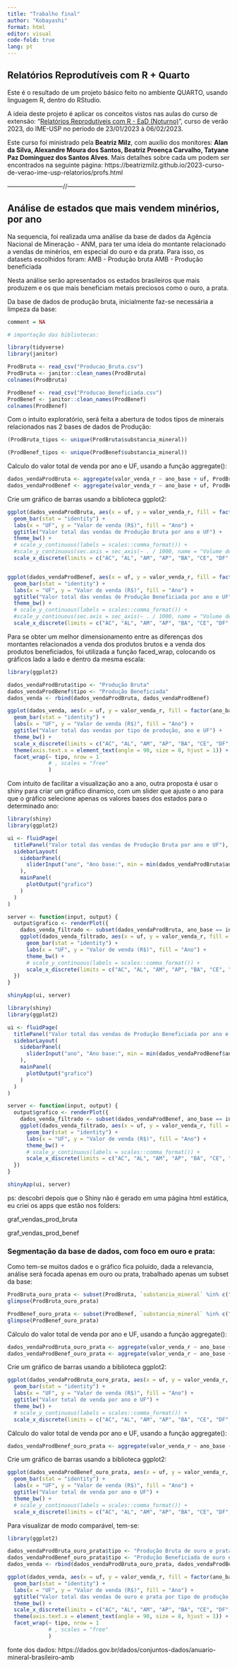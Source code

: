 ```yaml
---
title: "Trabalho final"
author: "Kobayashi"
format: html
editor: visual
code-fold: true
lang: pt
---
```


## Relatórios Reprodutíveis com R + Quarto

Este é o resultado de um projeto básico feito no ambiente QUARTO, usando linguagem R, dentro do RStudio.

A ideia deste projeto é aplicar os conceitos vistos nas aulas do curso de extensão: "[Relatórios Reprodutíveis com R - EaD (Noturno)](https://beatrizmilz.github.io/2023-curso-de-verao-ime-usp-relatorios/)", curso de verão 2023, do IME-USP no período de 23/01/2023 à 06/02/2023.

Este curso foi ministrado pela **Beatriz Milz**, com auxílio dos monitores: **Alan da Silva, Alexandre Moura dos Santos, Beatriz Proença Carvalho, Tatyane Paz Dominguez dos Santos Alves**. Mais detalhes sobre cada um podem ser encontrados na seguinte página: https://beatrizmilz.github.io/2023-curso-de-verao-ime-usp-relatorios/profs.html

---------------------------//---------------------------------

## Análise de estados que mais vendem minérios, por ano

Na sequencia, foi realizada uma análise da base de dados da Agência Nacional de Mineração - ANM, para ter uma ideia do montante relacionado a vendas de minérios, em especial do ouro e da prata. Para isso, os datasets escolhidos foram: AMB - Produção bruta AMB - Produção beneficiada

Nesta análise serão apresentados os estados brasileiros que mais produzem e os que mais beneficiam metais preciosos como o ouro, a prata.

Da base de dados de produção bruta, inicialmente faz-se necessária a limpeza da base:

```r
comment = NA

# importação das bibliotecas:

library(tidyverse)
library(janitor)

ProdBruta <- read_csv("Producao_Bruta.csv")
ProdBruta <- janitor::clean_names(ProdBruta)
colnames(ProdBruta)

ProdBenef <- read_csv("Producao_Beneficiada.csv")
ProdBenef <- janitor::clean_names(ProdBenef) 
colnames(ProdBenef)

```

Com o intuito exploratório, será feita a abertura de todos tipos de minerais relacionados nas 2 bases de dados de Produção:

```r
(ProdBruta_tipos <- unique(ProdBruta$substancia_mineral))
```

```r
(ProdBenef_tipos <- unique(ProdBenef$substancia_mineral))
```

Calculo do valor total de venda por ano e UF, usando a função aggregate():

```r
dados_vendaProdBruta <- aggregate(valor_venda_r ~ ano_base + uf, ProdBruta, sum)
dados_vendaProdBenef <- aggregate(valor_venda_r ~ ano_base + uf, ProdBenef, sum)
```

Crie um gráfico de barras usando a biblioteca ggplot2:

```r
ggplot(dados_vendaProdBruta, aes(x = uf, y = valor_venda_r, fill = factor(ano_base))) + 
  geom_bar(stat = "identity") +
  labs(x = "UF", y = "Valor de venda (R$)", fill = "Ano") +
  ggtitle("Valor total das vendas de Produção Bruta por ano e UF") +
  theme_bw() +
  # scale_y_continuous(labels = scales::comma_format()) +
  #scale_y_continuous(sec.axis = sec_axis(~ . / 1000, name = "Volume de produção (mil unidades)")) +
  scale_x_discrete(limits = c("AC", "AL", "AM", "AP", "BA", "CE", "DF", "ES", "GO", "MA", "MG", "MS", "MT", "PA", "PB", "PE", "PI", "PR", "RJ", "RN", "RO", "RR", "RS", "SC", "SE", "SP", "TO"))


ggplot(dados_vendaProdBenef, aes(x = uf, y = valor_venda_r, fill = factor(ano_base))) + 
  geom_bar(stat = "identity") +
  labs(x = "UF", y = "Valor de venda (R$)", fill = "Ano") +
  ggtitle("Valor total das vendas de Produção Beneficiada por ano e UF") +
  theme_bw() +
  # scale_y_continuous(labels = scales::comma_format()) +
  #scale_y_continuous(sec.axis = sec_axis(~ . / 1000, name = "Volume de produção (mil unidades)")) +
  scale_x_discrete(limits = c("AC", "AL", "AM", "AP", "BA", "CE", "DF", "ES", "GO", "MA", "MG", "MS", "MT", "PA", "PB", "PE", "PI", "PR", "RJ", "RN", "RO", "RR", "RS", "SC", "SE", "SP", "TO"))

```

Para se obter um melhor dimensionamento entre as diferenças dos montantes relacionados a venda dos produtos brutos e a venda dos produtos beneficiados, foi utilizada a função faced_wrap, colocando os gráficos lado a lado e dentro da mesma escala:

```r
library(ggplot2)

dados_vendaProdBruta$tipo <- "Produção Bruta"
dados_vendaProdBenef$tipo <- "Produção Beneficiada"
dados_venda <- rbind(dados_vendaProdBruta, dados_vendaProdBenef)

ggplot(dados_venda, aes(x = uf, y = valor_venda_r, fill = factor(ano_base))) + 
  geom_bar(stat = "identity") +
  labs(x = "UF", y = "Valor de venda (R$)", fill = "Ano") +
  ggtitle("Valor total das vendas por tipo de produção, ano e UF") +
  theme_bw() +
  scale_x_discrete(limits = c("AC", "AL", "AM", "AP", "BA", "CE", "DF", "ES", "GO", "MA", "MG", "MS", "MT", "PA", "PB", "PE", "PI", "PR", "RJ", "RN", "RO", "RR", "RS", "SC", "SE", "SP", "TO")) +
  theme(axis.text.x = element_text(angle = 90, size = 8, hjust = 1)) +
  facet_wrap(~ tipo, nrow = 1
             # , scales = "free"
             )

```

Com intuito de facilitar a visualização ano a ano, outra proposta é usar o shiny para criar um gráfico dinamico, com um slider que ajuste o ano para que o gráfico selecione apenas os valores bases dos estados para o determinado ano:

```r
library(shiny)
library(ggplot2)

ui <- fluidPage(
  titlePanel("Valor total das vendas de Produção Bruta por ano e UF"),
  sidebarLayout(
    sidebarPanel(
      sliderInput("ano", "Ano base:", min = min(dados_vendaProdBruta$ano_base), max = max(dados_vendaProdBruta$ano_base), value = max(dados_vendaProdBruta$ano_base))
    ),
    mainPanel(
      plotOutput("grafico")
    )
  )
)

server <- function(input, output) {
  output$grafico <- renderPlot({
    dados_venda_filtrado <- subset(dados_vendaProdBruta, ano_base == input$ano)
    ggplot(dados_venda_filtrado, aes(x = uf, y = valor_venda_r, fill = factor(ano_base))) + 
      geom_bar(stat = "identity") +
      labs(x = "UF", y = "Valor de venda (R$)", fill = "Ano") +
      theme_bw() +
      # scale_y_continuous(labels = scales::comma_format()) +
      scale_x_discrete(limits = c("AC", "AL", "AM", "AP", "BA", "CE", "DF", "ES", "GO", "MA", "MG", "MS", "MT", "PA", "PB", "PE", "PI", "PR", "RJ", "RN", "RO", "RR", "RS", "SC", "SE", "SP", "TO"))
  })
}

shinyApp(ui, server)

```

```r
library(shiny)
library(ggplot2)

ui <- fluidPage(
  titlePanel("Valor total das vendas de Produção Beneficiada por ano e UF"),
  sidebarLayout(
    sidebarPanel(
      sliderInput("ano", "Ano base:", min = min(dados_vendaProdBenef$ano_base), max = max(dados_vendaProdBenef$ano_base), value = max(dados_vendaProdBenef$ano_base))
    ),
    mainPanel(
      plotOutput("grafico")
    )
  )
)

server <- function(input, output) {
  output$grafico <- renderPlot({
    dados_venda_filtrado <- subset(dados_vendaProdBenef, ano_base == input$ano)
    ggplot(dados_venda_filtrado, aes(x = uf, y = valor_venda_r, fill = factor(ano_base))) + 
      geom_bar(stat = "identity") +
      labs(x = "UF", y = "Valor de venda (R$)", fill = "Ano") +
      theme_bw() +
      # scale_y_continuous(labels = scales::comma_format()) +
      scale_x_discrete(limits = c("AC", "AL", "AM", "AP", "BA", "CE", "DF", "ES", "GO", "MA", "MG", "MS", "MT", "PA", "PB", "PE", "PI", "PR", "RJ", "RN", "RO", "RR", "RS", "SC", "SE", "SP", "TO"))
  })
}

shinyApp(ui, server)

```

ps: descobri depois que o Shiny não é gerado em uma página html estática, eu criei os apps que estão nos folders:

graf_vendas_prod_bruta

graf_vendas_prod_benef

### Segmentação da base de dados, com foco em ouro e prata:

Como tem-se muitos dados e o gráfico fica poluído, dada a relevancia, análise será focada apenas em ouro ou prata, trabalhado apenas um subset da base:

```r
ProdBruta_ouro_prata <- subset(ProdBruta, `substancia_mineral` %in% c("Ouro", "Prata"))
glimpse(ProdBruta_ouro_prata)
```

```r
ProdBenef_ouro_prata <- subset(ProdBenef, `substancia_mineral` %in% c("Ouro", "Prata"))
glimpse(ProdBenef_ouro_prata)
```

Cálculo do valor total de venda por ano e UF, usando a função aggregate():

```r
dados_vendaProdBruta_ouro_prata <- aggregate(valor_venda_r ~ ano_base + uf, ProdBruta_ouro_prata, sum)
dados_vendaProdBenef_ouro_prata <- aggregate(valor_venda_r ~ ano_base + uf, ProdBenef_ouro_prata, sum)

```

Crie um gráfico de barras usando a biblioteca ggplot2:

```r
ggplot(dados_vendaProdBruta_ouro_prata, aes(x = uf, y = valor_venda_r, fill = factor(ano_base))) + 
  geom_bar(stat = "identity") +
  labs(x = "UF", y = "Valor de venda (R$)", fill = "Ano") +
  ggtitle("Valor total de venda por ano e UF") +
  theme_bw() +
  # scale_y_continuous(labels = scales::comma_format()) +
  scale_x_discrete(limits = c("AC", "AL", "AM", "AP", "BA", "CE", "DF", "ES", "GO", "MA", "MG", "MS", "MT", "PA", "PB", "PE", "PI", "PR", "RJ", "RN", "RO", "RR", "RS", "SC", "SE", "SP", "TO"))

```

Cálculo do valor total de venda por ano e UF, usando a função aggregate():

```r
dados_vendaProdBenef_ouro_prata <- aggregate(valor_venda_r ~ ano_base + uf, ProdBenef_ouro_prata, sum)

```

Crie um gráfico de barras usando a biblioteca ggplot2:

```r
ggplot(dados_vendaProdBenef_ouro_prata, aes(x = uf, y = valor_venda_r, fill = factor(ano_base))) + 
  geom_bar(stat = "identity") +
  labs(x = "UF", y = "Valor de venda (R$)", fill = "Ano") +
  ggtitle("Valor total de venda por ano e UF") +
  theme_bw() +
  # scale_y_continuous(labels = scales::comma_format()) +
  scale_x_discrete(limits = c("AC", "AL", "AM", "AP", "BA", "CE", "DF", "ES", "GO", "MA", "MG", "MS", "MT", "PA", "PB", "PE", "PI", "PR", "RJ", "RN", "RO", "RR", "RS", "SC", "SE", "SP", "TO"))

```

Para visualizar de modo comparável, tem-se:

```r
library(ggplot2)

dados_vendaProdBruta_ouro_prata$tipo <- "Produção Bruta de ouro e prata"
dados_vendaProdBenef_ouro_prata$tipo <- "Produção Beneficiada de ouro e prata"
dados_venda <- rbind(dados_vendaProdBruta_ouro_prata, dados_vendaProdBenef_ouro_prata)

ggplot(dados_venda, aes(x = uf, y = valor_venda_r, fill = factor(ano_base))) + 
  geom_bar(stat = "identity") +
  labs(x = "UF", y = "Valor de venda (R$)", fill = "Ano") +
  ggtitle("Valor total das vendas de ouro e prata por tipo de produção, ano e UF") +
  theme_bw() +
  scale_x_discrete(limits = c("AC", "AL", "AM", "AP", "BA", "CE", "DF", "ES", "GO", "MA", "MG", "MS", "MT", "PA", "PB", "PE", "PI", "PR", "RJ", "RN", "RO", "RR", "RS", "SC", "SE", "SP", "TO")) +
  theme(axis.text.x = element_text(angle = 90, size = 8, hjust = 1)) +
  facet_wrap(~ tipo, nrow = 1
             # , scales = "free"
             )
```

fonte dos dados: https://dados.gov.br/dados/conjuntos-dados/anuario-mineral-brasileiro-amb
